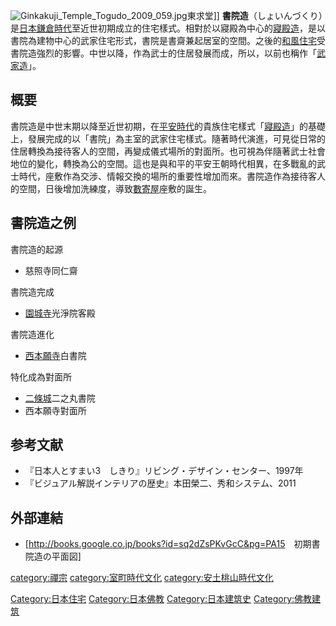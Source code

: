 [[File:Ginkakuji_Temple_Togudo_2009_059.jpg|thumb]]東求堂]]
'''書院造'''（しょいんづくり）是[[日本|日本]][[鎌倉時代|鎌倉時代]]至近世初期成立的住宅樣式。相對於以寢殿為中心的[[寢殿造|寢殿造]]，是以書院為建物中心的武家住宅形式，書院是書齋兼起居室的空間。之後的[[日本住宅|和風住宅]]受書院造強烈的影響。中世以降，作為武士的住居發展而成，所以，以前也稱作「[[武家造|武家造]]」。

== 概要 ==
書院造是中世末期以降至近世初期，在[[平安時代|平安時代]]的貴族住宅樣式「[[寢殿造|寢殿造]]」的基礎上，發展完成的以「書院」為主室的武家住宅樣式。隨著時代演進，可見從日常的住居轉換為接待客人的空間，再變成儀式場所的對面所。也可視為伴隨著武士社會地位的變化，轉換為公的空間。這也是與和平的平安王朝時代相異，在多戰亂的武士時代，座敷作為交涉、情報交換的場所的重要性增加而來。書院造作為接待客人的空間，日後增加洗練度，導致[[數寄屋|數寄屋]]座敷的誕生。

==書院造之例==
;書院造的起源
*慈照寺同仁齋
;書院造完成
*[[園城寺|園城寺]]光淨院客殿
;書院造進化
*[[西本願寺|西本願寺]]白書院
;特化成為對面所
*[[二條城|二條城]]二之丸書院
*西本願寺對面所

== 参考文献 ==
*『日本人とすまい3　しきり』リビング・デザイン・センター、1997年
*『ビジュアル解説インテリアの歴史』本田榮二、秀和システム、2011

== 外部連結 ==
*[http://books.google.co.jp/books?id=sq2dZsPKvGcC&pg=PA15　初期書院造の平面図] {{Wayback|url=http://books.google.co.jp/books?id=sq2dZsPKvGcC&pg=PA15 |date=20140429183954 }}

{{日式建筑元素}}

[[Category:日本住宅|Category:日本住宅]]
[[category:禪宗|category:禪宗]]
[[Category:日本佛教|Category:日本佛教]]
[[Category:日本建筑史|Category:日本建筑史]]
[[category:室町時代文化|category:室町時代文化]]
[[category:安土桃山時代文化|category:安土桃山時代文化]]
[[Category:佛教建筑|Category:佛教建筑]]